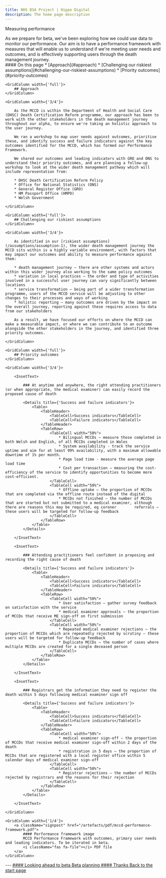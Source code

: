 ```yaml
---
title: NHS BSA Project | Hippo Digital
description: The home page description
---
```


<Heading caption='Looking ahead to beta' tag='h1'>Measuring performance</Heading>

<GridRow>
    <GridColumn width={'2/3'}>
        <LeadParagraph>
            As we prepare for beta, we've been exploring how we could use data to monitor our performance. Our aim is to have a performance framework with measures that will enable us to understand if we're meeting user needs and outcomes, and is effectively supporting users through the death management journey.
        </LeadParagraph>
    </GridColumn>
    <GridColumn width={'1/3'}>
        <nav className="in-page-nav">
            #### On this page
            * [Approach](#approach)
            * [Challenging our riskiest assumptions](#challenging-our-riskiest-assumptions)
            * [Priority outcomes](#priority-outcomes)
        </nav>
    </GridColumn>
</GridRow>

<GridRow>

    <GridColumn width={'full'}>
        ## Approach
    </GridColumn>
    
    <GridColumn width={'3/4'}>

        As the MCCD is within the Department of Health and Social Care (DHSC) Death Certification Reform programme, our approach has been to work with the other stakeholders in the death management journey throughout our alpha, to ensure we're taking an holistic approach to the user journey.

        We ran a workshop to map user needs against outcomes, prioritise these, and identify success and failure indicators against the key outcomes identified for the MCCD, which has formed our Performance Framework.

        We shared our outcomes and leading indicators with GRO and ONS to understand their priority outcomes, and are planning a follow-up workshop to look at the wider death management pathway which will include representation from:

        * DHSC Death Certification Reform Policy
        * Office for National Statistics (ONS)
        * General Register Office (GRO)
        * HM Passport Office (HMPO)
        * Welsh Government
    
    </GridColumn>
</GridRow>
    
<GridRow>
    
    <GridColumn width={'full'}>
        ## Challenging our riskiest assumptions
    </GridColumn>
    
    <GridColumn width={'3/4'}>

        As identified in our [riskiest assumptions](/assumptions/assumption-1), the wider death management journey the MCCD sits within is a highly variable environment, with factors that may impact our outcomes and ability to measure performance against them:

        * death management journey – there are other systems and actors within this wider journey also working to the same policy outcomes
        * variation in local practices – the order and type of activities involved in a successful user journey can vary significantly between locations
        * service transformation – being part of a wider transformation programme, users of the MCCD service will be adjusting to other changes to their processes and ways of working
        * holistic reporting – many outcomes are driven by the impact on the overall journey, reporting against these requires access to data from our stakeholders

        As a result, we have focused our efforts on where the MCCD can make a measurable impact, or where we can contribute to an outcome alongside the other stakeholders in the journey, and identified three priority outcomes.

    </GridColumn>

</GridRow>
    
<GridRow>

    <GridColumn width={'full'}>
        ## Priority outcomes
    </GridColumn>

    <GridColumn width={'3/4'}>

        <InsetText>
    
            ### At anytime and anywhere, the right attending practitioners (or when appropriate, the medical examiner) can easily record the proposed cause of death

            <Details title={'Success and failure indicators'}>
                <Table>
                    <TableHeader>
                        <TableCell>Success indicators</TableCell>
                        <TableCell>Failure indicators</TableCell>
                    </TableHeader>
                    <TableRow>
                        <TableCell width="50%">
                            * Bilingual MCCDs – measure those completed in both Welsh and English, of all MCCDs completed in Wales
                            * System availability - track the service uptime and aim for at least 99% availability, with a maximum allowable downtime of 1% per month.
                            * Page load time - measure the average page load time
                            * Cost per transaction – measuring the cost-efficiency of the service to identify opportunities to become more cost-efficient.
                        </TableCell>
                        <TableCell width="50%">
                            * Offline uptake – the proportion of MCCDs that are completed via the offline route instead of the digital
                            * MCCDs not finished – the number of MCCDs that are started but not submitted to a medical examiner, although there are reasons this may be required, eg coroner        referrals – these users will be targeted for follow-up feedback
                        </TableCell>
                    </TableRow>
                </Table>
            </Details>
        
        </InsetText>

        <InsetText>
    
            ### Attending practitioners feel confident in proposing and recording the right cause of death

            <Details title={'Success and failure indicators'}>
                <Table>
                    <TableHeader>
                        <TableCell>Success indicators</TableCell>
                        <TableCell>Failure indicators</TableCell>
                    </TableHeader>
                    <TableRow>
                        <TableCell width="50%">
                            * User satisfaction – gather survey feedback on satisfaction with the service
                            * medical examiner approvals – the proportion of MCCDs that receive ME sign-off on first submission
                        </TableCell>
                        <TableCell width="50%">
                            * Repeated medical examiner rejections – the proportion of MCCDs which are repeatedly rejected by scrutiny – these users will be targeted for follow-up feedback
                            * Duplicate MCCDs – the number of cases where multiple MCCDs are created for a single deceased person
                        </TableCell>
                    </TableRow>
                </Table>
            </Details>
        
        </InsetText>

        <InsetText>
    
            ### Registrars get the information they need to register the death within 5 days following medical examiner sign off

            <Details title={'Success and failure indicators'}>
                <Table>
                    <TableHeader>
                        <TableCell>Success indicators</TableCell>
                        <TableCell>Failure indicators</TableCell>
                    </TableHeader>
                    <TableRow>
                        <TableCell width="50%">
                            * medical examiner sign-off – the proportion of MCCDs that receive medical examiner sign-off within 2 days of the death
                            * registration in 5 days – the proportion of MCCDs that are registered with a local register office within 5 calendar days of medical examiner sign-off
                        </TableCell>
                        <TableCell width="50%">
                            * Registrar rejections – the number of MCCDs rejected by registrars and the reasons for their rejection
                        </TableCell>
                    </TableRow>
                </Table>
            </Details>
        
        </InsetText>

    </GridColumn>

    <GridColumn width={'1/4'}>
        <a className="signpost" href="/artefacts/pdf/mccd-performance-framework.pdf">
            #### Performance framework image  
            MCCD Performance Framework with outcomes, primary user needs and leading indicators. To be iterated in beta.  
            <i className="fas fa-file"></i> PDF file
        </a>
    </GridColumn>

</GridRow>

<GridRow>
    <GridColumn width={'full'}>
        ---
    </GridColumn>
</GridRow>
<GridRow>
    <GridColumn width={'1/2'}>
        <a className="previous-page" href="/beta/planning">
            #### Looking ahead to beta
            Beta planning
        </a>
    </GridColumn>
    <GridColumn width={'1/2'}>
        <a className="next-page" href="/">
            #### Thanks
            Back to the start page
        </a>
    </GridColumn>
</GridRow>